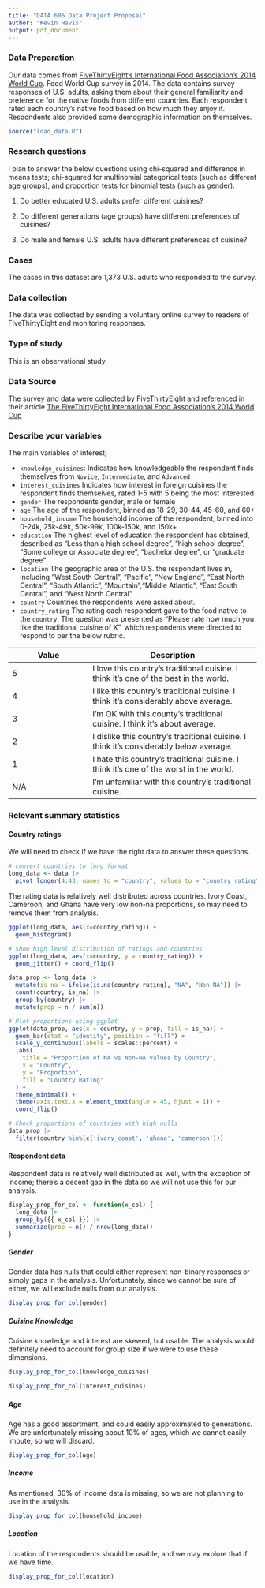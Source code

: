 ```yaml
---
title: "DATA 606 Data Project Proposal"
author: "Kevin Havis"
output: pdf_document
---
```


### Data Preparation

Our data comes from [FiveThirtyEight's International Food Association's 2014 World Cup](https://fivethirtyeight.com/features/the-fivethirtyeight-international-food-associations-2014-world-cup/). Food World Cup survey in 2014. The data contains survey responses of U.S. adults, asking them about their general familiarity and preference for the native foods from different countries. Each respondent rated each country's native food based on how much they enjoy it. Respondents also provided some demographic information on themselves.

```r
source("load_data.R")
```

### Research questions

I plan to answer the below questions using chi-squared and difference in means tests; chi-squared for multinomial categorical tests (such as different age groups), and proportion tests for binomial tests (such as gender).


1.  Do better educated U.S. adults prefer different cuisines?

2.  Do different generations (age groups) have different preferences of cuisines?

3.  Do male and female U.S. adults have different preferences of cuisine?

### Cases

The cases in this dataset are 1,373 U.S. adults who responded to the survey.

### Data collection

The data was collected by sending a voluntary online survey to readers of FiveThirtyEight and monitoring responses.

### Type of study

This is an observational study.

### Data Source

The survey and data were collected by FiveThirtyEight and referenced in their article [The FiveThirtyEight International Food Association's 2014 World Cup](https://fivethirtyeight.com/features/the-fivethirtyeight-international-food-associations-2014-world-cup/)

### Describe your variables

The main variables of interest;

-   `knowledge_cuisines`: Indicates how knowledgeable the respondent finds themselves from `Novice`, `Intermediate`, and `Advanced`
-   `interest_cuisines` Indicates how interest in foreign cuisines the respondent finds themselves, rated 1-5 with 5 being the most interested
-   `gender` The respondents gender, male or female
-   `age` The age of the respondent, binned as 18-29, 30-44, 45-60, and 60+
-   `household_income` The household income of the respondent, binned into 0-24k, 25k-49k, 50k-99k, 100k-150k, and 150k+
-   `education` The highest level of education the respondent has obtained, described as "Less than a high school degree", "high school degree", "Some college or Associate degree", "bachelor degree", or "graduate degree"
-   `location` The geographic area of the U.S. the respondent lives in, including "West South Central", "Pacific", "New England", "East North Central", "South Atlantic", "Mountain","Middle Atlantic", "East South Central", and "West North Central"
-   `country` Countries the respondents were asked about.
-   `country_rating` The rating each respondent gave to the food native to the `country`. The question was presented as "Please rate how much you like the traditional cuisine of X", which respondents were directed to respond to per the below rubric.

| Value | Description |
|-----------------------|------------------------------------------------|
| 5 | I love this country's traditional cuisine. I think it's one of the best in the world. |
| 4 | I like this country's traditional cuisine. I think it's considerably above average. |
| 3 | I'm OK with this county's traditional cuisine. I think it's about average. |
| 2 | I dislike this country's traditional cuisine. I think it's considerably below average. |
| 1 | I hate this country's traditional cuisine. I think it's one of the worst in the world. |
| N/A | I'm unfamiliar with this country's traditional cuisine. |

### Relevant summary statistics

#### Country ratings

We will need to check if we have the right data to answer these questions.

```r
# convert countries to long format
long_data <- data |> 
  pivot_longer(4:43, names_to = "country", values_to = "country_rating")
```

The rating data is relatively well distributed across countries. Ivory Coast, Cameroon, and Ghana have very low non-na proportions, so may need to remove them from analysis.

```r
ggplot(long_data, aes(x=country_rating)) +
  geom_histogram()
```

```r
# Show high level distribution of ratings and countries
ggplot(long_data, aes(x=country, y = country_rating)) +
  geom_jitter() + coord_flip()
```

```r
data_prop <- long_data |> 
  mutate(is_na = ifelse(is.na(country_rating), "NA", "Non-NA")) |> 
  count(country, is_na) |> 
  group_by(country) |> 
  mutate(prop = n / sum(n))

# Plot proportions using ggplot
ggplot(data_prop, aes(x = country, y = prop, fill = is_na)) +
  geom_bar(stat = "identity", position = "fill") +
  scale_y_continuous(labels = scales::percent) +
  labs(
    title = "Proportion of NA vs Non-NA Values by Country",
    x = "Country",
    y = "Proportion",
    fill = "Country Rating"
  ) +
  theme_minimal() +
  theme(axis.text.x = element_text(angle = 45, hjust = 1)) +
  coord_flip()
```

```r
# Check proportions of countries with high nulls
data_prop |> 
  filter(country %in%(c('ivory_coast', 'ghana', 'cameroon')))
```

#### Respondent data

Respondent data is relatively well distributed as well, with the exception of income; there's a decent gap in the data so we will not use this for our analysis.

```r
display_prop_for_col <- function(x_col) {
  long_data |> 
  group_by({{ x_col }}) |> 
  summarize(prop = n() / nrow(long_data))
}
```


##### Gender

Gender data has nulls that could either represent non-binary responses or simply gaps in the analysis. Unfortunately, since we cannot be sure of either, we will exclude nulls from our analysis.

```r
display_prop_for_col(gender)
```

##### Cuisine Knowledge

Cuisine knowledge and interest are skewed, but usable. The analysis would definitely need to account for group size if we were to use these dimensions.

```r
display_prop_for_col(knowledge_cuisines)
```

```r
display_prop_for_col(interest_cuisines)
```

##### Age

Age has a good assortment, and could easily approximated to generations. We are unfortunately missing about 10% of ages, which we cannot easily impute, so we will discard.

```r
display_prop_for_col(age)
```

##### Income

As mentioned, 30% of income data is missing, so we are not planning to use in the analysis.

```r
display_prop_for_col(household_income)
```

##### Location
Location of the respondents should be usable, and we may explore that if we have time.

```r
display_prop_for_col(location)
```
